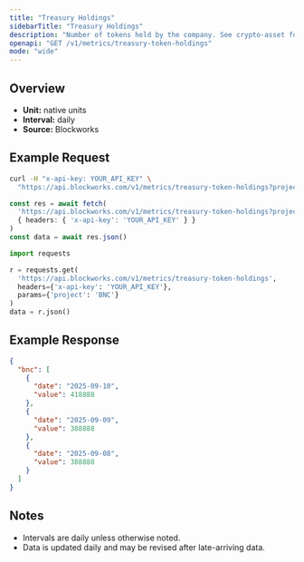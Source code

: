 ```yaml
---
title: "Treasury Holdings"
sidebarTitle: "Treasury Holdings"
description: "Number of tokens held by the company. See crypto-asset for asset indicator"
openapi: "GET /v1/metrics/treasury-token-holdings"
mode: "wide"
---
```


## Overview

- **Unit:** native units
- **Interval:** daily
- **Source:** Blockworks

## Example Request

<CodeGroup>

```bash cURL
curl -H "x-api-key: YOUR_API_KEY" \
  "https://api.blockworks.com/v1/metrics/treasury-token-holdings?project=BNC"
```

```typescript TypeScript
const res = await fetch(
  'https://api.blockworks.com/v1/metrics/treasury-token-holdings?project=BNC',
  { headers: { 'x-api-key': 'YOUR_API_KEY' } }
)
const data = await res.json()
```

```python Python
import requests

r = requests.get(
  'https://api.blockworks.com/v1/metrics/treasury-token-holdings',
  headers={'x-api-key': 'YOUR_API_KEY'},
  params={'project': 'BNC'}
)
data = r.json()
```

</CodeGroup>

## Example Response

```json
{
  "bnc": [
    {
      "date": "2025-09-10",
      "value": 418888
    },
    {
      "date": "2025-09-09",
      "value": 388888
    },
    {
      "date": "2025-09-08",
      "value": 388888
    }
  ]
}
```

## Notes
- Intervals are daily unless otherwise noted.
- Data is updated daily and may be revised after late-arriving data.